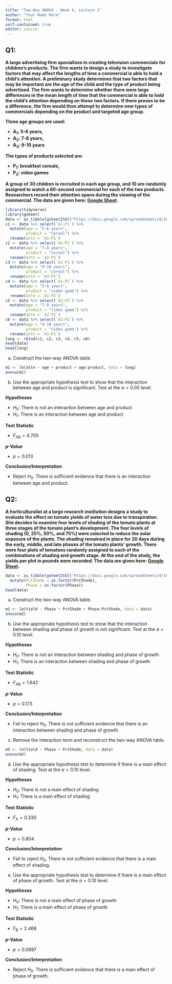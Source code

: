 ```yaml
---
title: "Two-Way ANOVA - Week 6, Lecture 1"
author: "Your Name Here"
format: html
self-contained: true
editor: source
---
```


## Q1:

**A large advertising firm specializes in creating television commercials for children's products. The firm wants to design a study to investigate factors that may affect the lengths of time a commercial is able to hold a child's attention. A preliminary study determines that two factors that may be important are the age of the child and the type of product being advertised. The firm wants to determine whether there were large differences in the mean length of time that the commercial is able to hold the child's attention depending on these two factors. If there proves to be a difference, the firm would then attempt to determine new types of commercials depending on the product and targeted age group.**

**Three age groups are used:**

-   **A**<sub>**1**</sub>**: 5-6 years,**
-   **A**<sub>**2**</sub>**: 7-8 years,**
-   **A**<sub>**3**</sub>**: 9-10 years**

**The types of products selected are:**

-   **P**<sub>**1**</sub>**: breakfast cereals,**
-   **P**<sub>**2**</sub>**: video games**

**A group of 30 children is recruited in each age group, and 10 are randomly assigned to watch a 60-second commercial for each of the two products. Researchers record their attention spans during the viewing of the commercial. The data are given here: [Google Sheet](https://docs.google.com/spreadsheets/d/16_HOSmIBDD9oYY1oBQ5Df6eFH9nT6GgO1UWcbMZNLUo/edit?usp=sharing).**

```r
library(tidyverse)
library(gsheet)
data <- as_tibble(gsheet2tbl("https://docs.google.com/spreadsheets/d/16_HOSmIBDD9oYY1oBQ5Df6eFH9nT6GgO1UWcbMZNLUo/edit?usp=sharing"))
c1 <- data %>% select(`A1-P1`) %>%
  mutate(age = "5-6 years",
         product = "cereal") %>%
  rename(attn = `A1-P1`)
c2 <- data %>% select(`A2-P1`) %>%
  mutate(age = "7-8 years",
         product = "cereal") %>%
  rename(attn = `A2-P1`)
c3 <- data %>% select(`A3-P1`) %>%
  mutate(age = "9-10 years",
         product = "cereal") %>%
  rename(attn = `A3-P1`)
c4 <- data %>% select(`A1-P2`) %>%
  mutate(age = "5-6 years",
         product = "video game") %>%
  rename(attn = `A1-P2`)
c5 <- data %>% select(`A2-P2`) %>%
  mutate(age = "7-8 years",
         product = "video game") %>%
  rename(attn = `A2-P2`)
c6 <- data %>% select(`A3-P2`) %>%
  mutate(age = "9-10 years",
         product = "video game") %>%
  rename(attn = `A3-P2`)
long <- rbind(c1, c2, c3, c4, c5, c6)
head(data)
head(long)
```

a.  Construct the two-way ANOVA table.

```r
m1 <- lm(attn ~ age + product + age:product, data = long)
anova(m1)
```

b.  Use the appropriate hypothesis test to show that the interaction between age and product is significant. Test at the $\alpha=0.05$ level.

**Hypotheses**

- $H_0:$ There is not an interaction between age and product
- $H_1:$ There is an interaction between age and product

**Test Statistic** 

- $F_{\text{AB}} = 4.705$

***p*-Value**

- $p = 0.013$

**Conclusion/Interpretation**

- Reject $H_0$. There is sufficient evidence that there is an interaction between age and product. 

## Q2:

**A horticulturalist at a large research institution designs a study to evaluate the effect on tomato yields of water loss due to transpiration. She decides to examine four levels of shading of the tomato plants at three stages of the tomato plant's development. The four levels of shading (0, 25%, 50%, and 75%) were selected to reduce the solar exposure of the plants. The shading remained in place for 20 days during the early, middle, and late phases of the tomato plants' growth. There were four plots of tomatoes randomly assigned to each of the combinations of shading and growth stage. At the end of the study, the yields per plot in pounds were recorded. The data are given here: [Google Sheet](https://docs.google.com/spreadsheets/d/1kUxXje3cTl_PZFQcg8FvESo34UuGNwm1GrKGc4HN0_A/edit?usp=sharing).**

```r
data <- as_tibble(gsheet2tbl("https://docs.google.com/spreadsheets/d/1kUxXje3cTl_PZFQcg8FvESo34UuGNwm1GrKGc4HN0_A/edit?usp=sharing")) %>%
  mutate(PctShade = as.factor(PctShade),
         Phase = as.factor(Phase))
head(data)
```

a.  Construct the two-way ANOVA table.

```r
m2 <- lm(Yield ~ Phase + PctShade + Phase:PctShade, data = data)
anova(m2)
```

b.  Use the appropriate hypothesis test to show that the interaction between shading and phase of growth is not significant. Test at the $\alpha=0.10$ level.

**Hypotheses**

- $H_0:$ There is not an interaction between shading and phase of growth
- $H_1:$ There is an interaction between shading and phase of growth 

**Test Statistic** 

- $F_{\text{AB}} = 1.642$

***p*-Value**

- $p = 0.173$

**Conclusion/Interpretation**

- Fail to reject $H_0$. There is not sufficient evidence that there is an interaction between shading and phase of growth. 

c.  Remove the interaction term and reconstruct the two-way ANOVA table.

```r
m3 <- lm(Yield ~ Phase + PctShade, data = data)
anova(m3)
```

d.  Use the appropriate hypothesis test to determine if there is a main effect of shading. Test at the $\alpha=0.10$ level.

**Hypotheses**

- $H_0:$ There is not a main effect of shading
- $H_1:$ There is a main effect of shading

**Test Statistic** 

- $F_{\text{A}} = 0.330$

***p*-Value**

- $p = 0.804$

**Conclusion/Interpretation**

- Fail to reject $H_0$. There is not sufficient evidence that there is a main effect of shading.

e.  Use the appropriate hypothesis test to determine if there is a main effect of phase of growth. Test at the $\alpha=0.10$ level.

**Hypotheses**

- $H_0:$ There is not a main effect of phase of growth
- $H_1:$ There is a main effect of phase of growth

**Test Statistic** 

- $F_{\text{B}} = 2.468$

***p*-Value**

- $p = 0.0997$

**Conclusion/Interpretation**

- Reject $H_0$. There is sufficient evidence that there is a main effect of phase of growth.
